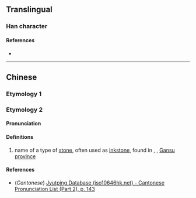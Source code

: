 {{character info}}
==Translingual==

===Han character===
{{Han char|rn=85|rad=水|as=11|sn=14|four=32116|canj=EBBU|ids=⿰氵覓}}

====References====
* {{Han ref|kx=0646.110|dkj=18147|dj=1055.100|hdz=31725.100|uh=6F1E|ud=28446|bh=E2B7|bd=58039}}

----

==Chinese==
{{zh-forms}}

===Etymology 1===
{{zh-see|汨|a}}

===Etymology 2===

====Pronunciation====
{{zh-pron
|m=mì
|c=mik6
|mc=y
|oc=y
|ma=
|cat=n
}}

====Definitions====
{{zh-hanzi}}

# name of a type of [[stone]], often used as [[inkstone]], found in {{w|Longxi County}}, {{w|Dingxi}}, [[Gansu]] [[province]]

====References====
* (''Cantonese'') [http://www.iso10646hk.net/jp/document/download.jsp Jyutping Database (iso10646hk.net) - Cantonese Pronunciation List (Part 2), p. 143]